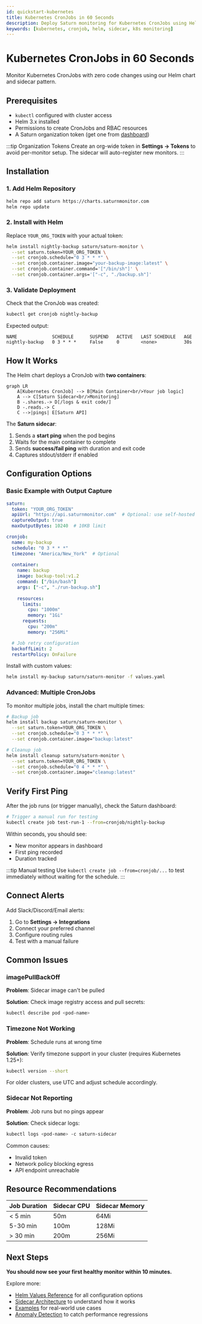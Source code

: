 ```yaml
---
id: quickstart-kubernetes
title: Kubernetes CronJobs in 60 Seconds
description: Deploy Saturn monitoring for Kubernetes CronJobs using Helm with automatic sidecar injection
keywords: [kubernetes, cronjob, helm, sidecar, k8s monitoring]
---
```


# Kubernetes CronJobs in 60 Seconds

Monitor Kubernetes CronJobs with zero code changes using our Helm chart and sidecar pattern.

## Prerequisites

- `kubectl` configured with cluster access
- Helm 3.x installed
- Permissions to create CronJobs and RBAC resources
- A Saturn organization token (get one from [dashboard](https://saturnmonitor.com/app))

:::tip Organization Tokens
Create an org-wide token in **Settings → Tokens** to avoid per-monitor setup. The sidecar will auto-register new monitors.
:::

## Installation

### 1. Add Helm Repository

```bash
helm repo add saturn https://charts.saturnmonitor.com
helm repo update
```

### 2. Install with Helm

Replace `YOUR_ORG_TOKEN` with your actual token:

```bash
helm install nightly-backup saturn/saturn-monitor \
  --set saturn.token=YOUR_ORG_TOKEN \
  --set cronjob.schedule="0 3 * * *" \
  --set cronjob.container.image="your-backup-image:latest" \
  --set cronjob.container.command='["/bin/sh"]' \
  --set cronjob.container.args='["-c", "./backup.sh"]'
```

### 3. Validate Deployment

Check that the CronJob was created:

```bash
kubectl get cronjob nightly-backup
```

Expected output:
```
NAME             SCHEDULE      SUSPEND   ACTIVE   LAST SCHEDULE   AGE
nightly-backup   0 3 * * *     False     0        <none>          30s
```

## How It Works

The Helm chart deploys a CronJob with **two containers**:

```mermaid
graph LR
    A[Kubernetes CronJob] --> B[Main Container<br/>Your job logic]
    A --> C[Saturn Sidecar<br/>Monitoring]
    B -.shares.-> D[/logs & exit code/]
    D -.reads.-> C
    C -->|pings| E[Saturn API]
```

The **Saturn sidecar**:
1. Sends a **start ping** when the pod begins
2. Waits for the main container to complete
3. Sends **success/fail ping** with duration and exit code
4. Captures stdout/stderr if enabled

## Configuration Options

### Basic Example with Output Capture

```yaml title="values.yaml"
saturn:
  token: "YOUR_ORG_TOKEN"
  apiUrl: "https://api.saturnmonitor.com"  # Optional: use self-hosted
  captureOutput: true
  maxOutputBytes: 10240  # 10KB limit

cronjob:
  name: my-backup
  schedule: "0 3 * * *"
  timezone: "America/New_York"  # Optional
  
  container:
    name: backup
    image: backup-tool:v1.2
    command: ["/bin/bash"]
    args: ["-c", "./run-backup.sh"]
    
    resources:
      limits:
        cpu: "1000m"
        memory: "1Gi"
      requests:
        cpu: "200m"
        memory: "256Mi"

  # Job retry configuration
  backoffLimit: 2
  restartPolicy: OnFailure
```

Install with custom values:

```bash
helm install my-backup saturn/saturn-monitor -f values.yaml
```

### Advanced: Multiple CronJobs

To monitor multiple jobs, install the chart multiple times:

```bash
# Backup job
helm install backup saturn/saturn-monitor \
  --set saturn.token=YOUR_ORG_TOKEN \
  --set cronjob.schedule="0 3 * * *" \
  --set cronjob.container.image="backup:latest"

# Cleanup job
helm install cleanup saturn/saturn-monitor \
  --set saturn.token=YOUR_ORG_TOKEN \
  --set cronjob.schedule="0 4 * * *" \
  --set cronjob.container.image="cleanup:latest"
```

## Verify First Ping

After the job runs (or trigger manually), check the Saturn dashboard:

```bash
# Trigger a manual run for testing
kubectl create job test-run-1 --from=cronjob/nightly-backup
```

Within seconds, you should see:
- New monitor appears in dashboard
- First ping recorded
- Duration tracked

:::tip Manual testing
Use `kubectl create job --from=cronjob/...` to test immediately without waiting for the schedule.
:::

## Connect Alerts

Add Slack/Discord/Email alerts:

1. Go to **Settings → Integrations**
2. Connect your preferred channel
3. Configure routing rules
4. Test with a manual failure

## Common Issues

### imagePullBackOff

**Problem**: Sidecar image can't be pulled

**Solution**: Check image registry access and pull secrets:

```bash
kubectl describe pod <pod-name>
```

### Timezone Not Working

**Problem**: Schedule runs at wrong time

**Solution**: Verify timezone support in your cluster (requires Kubernetes 1.25+):

```bash
kubectl version --short
```

For older clusters, use UTC and adjust schedule accordingly.

### Sidecar Not Reporting

**Problem**: Job runs but no pings appear

**Solution**: Check sidecar logs:

```bash
kubectl logs <pod-name> -c saturn-sidecar
```

Common causes:
- Invalid token
- Network policy blocking egress
- API endpoint unreachable

## Resource Recommendations

| Job Duration | Sidecar CPU | Sidecar Memory |
|--------------|-------------|----------------|
| < 5 min | 50m | 64Mi |
| 5-30 min | 100m | 128Mi |
| > 30 min | 200m | 256Mi |

## Next Steps

**You should now see your first healthy monitor within 10 minutes.**

Explore more:

- [Helm Values Reference](../../kubernetes/helm-values) for all configuration options
- [Sidecar Architecture](../../kubernetes/sidecar) to understand how it works
- [Examples](../../kubernetes/examples) for real-world use cases
- [Anomaly Detection](../../anomalies/overview) to catch performance regressions

